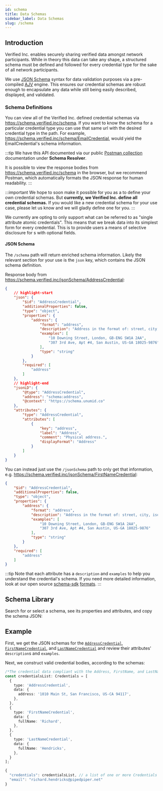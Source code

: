 ```yaml
---
id: schema
title: Data Schemas
sidebar_label: Data Schemas
slug: /schema
---
```



## Introduction

Verified Inc. enables securely sharing verified <a href="/terminology#credential"><Tip type="credential"/></a> data amongst network participants. While in theory this data can take any shape, a structured schema must be defined and followed for every credential type for the sake of all network participants.

We use [JSON Schema](https://json-schema.org/) syntax for data validation purposes via a pre-compiled [AJV](https://ajv.js.org/guide/why-ajv.html) engine. This ensures our credential schemas are robust enough to encapsulate any data while still being easily described, displayed, and validated.

### Schema Definitions

You can view all of the Verified Inc. defined credential schemas via https://schema.verified.inc/schema. If you want to know the schema for a particular credential type you can use that same url with the desired credential type in the path. For example, https://schema.verified.inc/schema/EmailCredential, would yield the EmailCredential's schema information.

:::tip
We have this API documented via our public [Postman collection](https://api.docs.verified.inc/) documentation under **Schema Resolver**.

It is possible to view the response bodies from https://schema.verified.inc/schema in the browser, but we recommend Postman, which automatically formats the JSON response for human readability.
:::

:::important
We hope to soon make it possible for you as a <a href="/terminology#customer"><Tip type="customer"/></a> to define your own credential schemas. But **currently, we Verified Inc. define all credential schemas.** If you would like a new credential schema for your use case, please let us know and we will gladly define one for you.
:::

We currently are opting to only support what can be referred to as "single attribute atomic credentials". This means that we break data into its simplest form for every credential. This is to provide users a means of selective disclosure for <a href="/terminology#request"><Tip type="request"/></a>s with optional fields.

#### JSON Schema
The `/schema` path will return enriched schema information. Likely the relevant section for your use is the `json` key, which contains the JSON schema definition.

Response body from https://schema.verified.inc/jsonSchema/AddressCredential:
```json title="Example AddressCredential Schema"
{
    // highlight-start
    "json": {
        "$id": "AddressCredential",
        "additionalProperties": false,
        "type": "object",
        "properties": {
            "address": {
                "format": "address",
                "description": "Address in the format of: street, city, iso3166-code postal-code",
                "examples": [
                    "10 Downing Street, London, GB-ENG SW1A 2AA",
                    "307 3rd Ave, Apt #4, San Austin, US-GA 18025-9876"
                ],
                "type": "string"
            }
        },
        "required": [
            "address"
        ]
    },
    // highlight-end
    "jsonLD": {
        "@type": "AddressCredential",
        "address": "schema:address",
        "@context": "https://schema.unumid.co"
    },
    "attributes": {
        "type": "AddressCredential",
        "attributes": [
            {
                "key": "address",
                "label": "Address",
                "comment": "Physical address.",
                "displayFormat": "Address"
            }
        ]
    }
}
```

You can instead just use the `/jsonSchema` path to only get that information, e.g. https://schema.verified.inc/jsonSchema/FirstNameCredential:
```json title="Example AddressCredential JSON Schema"
{
    "$id": "AddressCredential",
    "additionalProperties": false,
    "type": "object",
    "properties": {
        "address": {
            "format": "address",
            "description": "Address in the format of: street, city, iso3166-code postal-code",
            "examples": [
                "10 Downing Street, London, GB-ENG SW1A 2AA",
                "307 3rd Ave, Apt #4, San Austin, US-GA 18025-9876"
            ],
            "type": "string"
        }
    },
    "required": [
        "address"
    ]
}
```

:::tip
Note that each attribute has a `description` and `examples` to help you understand the credential's schema. If you need more detailed information, look at our open source [schema-sdk](https://github.com/UnumID/schema-sdk) [formats](https://github.com/UnumID/schema-sdk/blob/main/src/formats.ts).
:::

## Schema Library

Search for or select a schema, see its properties and attributes, and copy the schema JSON:

<Schemas/>

## Example

First, we get the JSON schemas for the [`AddressCredential`](https://schema.verified.inc/jsonSchema/AddressCredential), [`FirstNameCredential`](https://schema.verified.inc/jsonSchema/FirstNameCredential), and [`LastNameCredential`](https://schema.verified.inc/jsonSchema/LastNameCredential) and review their attributes' `description`s and `examples`.

Next, we construct valid credential bodies, according to the schemas:

```typescript
/*The credential data compliant with the Address, FirstName, and LastName Credentials schemas*/
const credentialsList: Credentials = [
  {
    type: 'AddressCredential',
    data: {
      address: '1010 Main St, San Francisco, US-CA 94117',
    },
  },
  {
    type: 'FirstNameCredential',
    data: {
      fullName: 'Richard',
    },
  },
  {
    type: 'LastNameCredential',
    data: {
      fullName: 'Hendricks',
    },
  }
];
```

```typescript title="Example Request Body for Issuing Credentials"
{
  "credentials": credentialsList, // a list of one or more Credentials objects
  "email": "richard.hendricks@pipedpiper.net"
}

```

